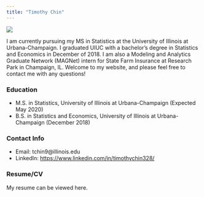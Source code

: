 ```yaml
---
title: "Timothy Chin"
---
```


![](Timothy Chin.jpg)
  
  
I am currently pursuing my MS in Statistics at the University of Illinois at Urbana-Champaign. I graduated UIUC with a bachelor’s degree in Statistics and Economics in December of 2018. I am also a Modeling and Analytics Graduate Network (MAGNet) intern for State Farm Insurance at Research Park in Champaign, IL. Welcome to my website, and please feel free to contact me with any questions!
  
  
### Education 
- M.S. in Statistics, University of Illinois at Urbana-Champaign (Expected May 2020)
- B.S. in Statistics and Economics, University of Illinois at Urbana-Champaign (December 2018)
  
  
### Contact Info  
- Email: tchin9@illinois.edu
- LinkedIn: [https://www.linkedin.com/in/timothychin328/](https://www.linkedin.com/in/timothychin328/)

### Resume/CV   
My resume can be viewed here.  





